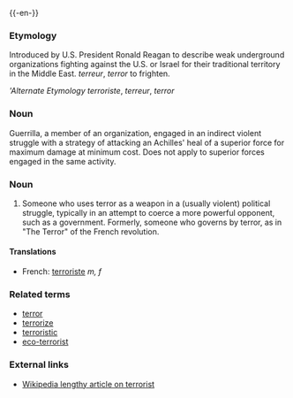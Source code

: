 {{wikipedia}}
{{-en-}}
===Etymology===

Introduced by U.S. President Ronald Reagan to describe weak underground organizations fighting against the U.S. or Israel for their traditional territory in the Middle East.  {{OF.}} ''terreur'', {{L.}} ''terror'' to frighten.

'''Alternate Etymology''  {{F.}} ''terroriste'', {{OF.}} ''terreur'', {{L.}} ''terror''


===Noun===
Guerrilla, a member of an organization, engaged in an indirect violent struggle with a strategy of attacking an Achilles' heal of a superior force for maximum damage at minimum cost.  Does not apply to superior forces engaged in the same activity.

===Noun===
# Someone who uses terror as a weapon in a (usually violent) political struggle, typically in an attempt to coerce a more powerful opponent, such as a government.  Formerly, someone who governs by terror, as in "The Terror" of the French revolution.

====Translations====
*French: [[terroriste]] ''m, f''

===Related terms===
*[[terror]]
*[[terrorize]]
*[[terroristic]]
*[[eco-terrorist]]

===External links===
*[[w:terrorist|Wikipedia lengthy article on terrorist]]